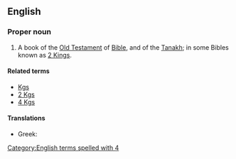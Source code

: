==English==
{{book of the Bible|Books of Kings}}

===Proper noun===
{{en-proper noun}}
# {{context|biblical|lang=en}} A book of the [[Old Testament]] of [[Bible]], and of the [[Tanakh]]; in some Bibles known as [[2 Kings]].

====Related terms====
* [[Kgs]]
* [[2 Kgs]]
* [[4 Kgs]]

====Translations====
{{trans-top|book of the Bible}}
* Greek: {{t|el|Δ' Βασιλειών}}
{{trans-mid}}
{{trans-bottom}}

[[Category:English terms spelled with 4]]